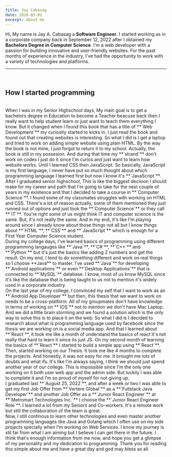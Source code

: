 ```yaml
---
title: Jay Cabasag
date: 2020-05-01
excerpt: About me
---
```

Hi, My name is Jay A. Cabasag a **Software Engineer**. I started working as in a corporate company
back in September 12, 2022 after I obtained my **Bachelors Degree in Computer Science**.
I'm a web developer with a passion for building innovative and user-friendly websites. For the past months of experience in the industry,
I've had the opportunity to work with a variety of technologies and platforms.
<br />
<hr />
<br />
<h2 className="mdx-sub-heading">How I started programming</h2>
<br />
When I was in my Senior Highschool days, My main goal is to get a bachelors degree in Education to become a Teacher beacuse back then I really want to help student 
learn or just want to teach them everything I know.
But it changed when I found this book that has a title of **`Web Development`** my curiosity started to kicks in.
I just read the book and found out that creating websites is interesting. So what I did is I get a laptop and
tried to work on adding simple website using plain HTML. By the way the book is not mine, I just forgot to return it to
my school. Actually, the book is still in my possesion. And during that time my **`strand`** don't work on 
codes I just do it since I'm curios and just want to learn how website works. Until I learned CSS then JavaScript.
So basically, JavaScript is my first language, I never have put so much thought about which programming
language I learned first but now I know it's **`JavaScript`**.
<br />
After I graduated senior highschool, This is like the biggest decision I should make
for my career and path that I'm going to take for the next couple of years in my existence and that I decided to take a course in **`Computer Science`**.
I found some of my classmates struggles with working on HTML and CSS. There's a lot of reason actually, some of them mentioned they
just runned out of options and just took the **`Computer Science`** or they call **`IT`**. You're right some of us might
think IT and computer science is the same. But, it's not really the same. And in my end, it's like I'm playing around since I already know about those things not
all but I know things about **`HTML`**, **`CSS`** and **`JavaScript`** which is enough for a First Year Computer Science student.
<br />
During my college days, I've learned basics of programming using different programming langauges like **`Java`**, **`C#`**, **`C++`** and **`Python`** but it's just the basics
like adding 2 numbers and get the result. On my end, I tend to do something different and work on real things so I choose **Java** to master.
I've used **`Java`** for developing **`Android applications`** or even **`Desktop Applications`** that is connected to **`MySQL`** database. I know, most of us know MySQL since it's like
the database that is being taught to us not to mention it's widely used in a corporate industry.
<br />
On the last year of my college, I convinced my self that I want to work as an **`Android App Developer`** but then, this thesis that we want to work on needs to be a cross-platform.
All of my groupmates don't have knowledge in terms of working on **`IOS`** not to mention we don't have Mac Laptop. And we did a little brain storming and we found a solution which is the only way to solve this is to place it on the web. So what I did is I decided to research about what is programming language used by facebook
since the thesis we are working on is a social media app. And that I learned about **`React`**, it took me like a month of understand the basics of react it's not really that hard to learn it since
its just JS. On my second month of learning the basics of **`React`** I started to build a simple app using **`React`**. Then, started working on our Thesis. It took me like 4 months to complete the projects. And honestly, it was not easy for me.
It brought me lots of doubts and what ifs. It's like I'm always saying, I think we should just spend another year of our college. This is impossible since I'm the only one working on it both user web app and the admin side. But luckily I was able to
complete it and I'm so proud of myself for not giving up.
<br />
I graduated last **`August 25, 2022`**, and after a week or two I was able to get my first Job Offer from
 **`Vertere Global`** as a **`Fullstack Java Developer`** and another Job Offer as a **`Junior React Engineer`** at **`Metromart Technologies Inc.`** I choose the **`Junior React Engineer Role`**. I learned a lot from my Seniors and Co-workers. It's a remote work but still the collaboration of the
team is great.
<br />
Now, I still continous to learn other technologies and even master another programming languages like Java and Golang which I often use on my side projects specially when I'm working on Web Services. I know my journey is stil far from what I am aiming but I believe
I can get there in the future. I think that's enough information from me now, and hope you get a glimpse of my personality and my
dedication to programming. Thank you for reading this simple about me and have a great day and god may bless as all.
